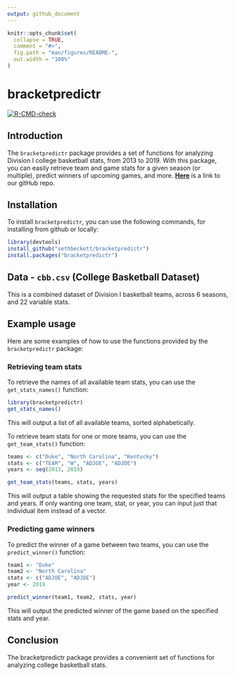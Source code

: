 ```yaml
---
output: github_document
---
```


<!-- README.md is generated from README.Rmd. Please edit that file -->

```r
knitr::opts_chunk$set(
  collapse = TRUE,
  comment = "#>",
  fig.path = "man/figures/README-",
  out.width = "100%"
)
```

# bracketpredictr

<!-- badges: start -->
[![R-CMD-check](https://github.com/sethbeckett/bracketpredictr/actions/workflows/R-CMD-check.yaml/badge.svg)](https://github.com/sethbeckett/bracketpredictr/actions/workflows/R-CMD-check.yaml)
<!-- badges: end -->

## Introduction

The `` bracketpredictr `` package provides a set of functions for analyzing Division I college basketball stats, from 2013 to 2019. With this package, you can easily retrieve team and game stats for a given season (or multiple), predict winners of upcoming games, and more. **[Here](https://github.com/sethbeckett/bracketpredictr)** is a link to our gitHub repo.

## Installation

To install `bracketpredictr`, you can use the following commands, for installing from github or locally:

```r
library(devtools)
install_github("sethbeckett/bracketpredictr")
install.packages("bracketpredictr")
```

## Data - `cbb.csv` (College Basketball Dataset)

This is a combined dataset of Division I basketball teams, across 6 seasons, and 22 variable stats.

## Example usage

Here are some examples of how to use the functions provided by the `bracketpredictr` package:

### Retrieving team stats

To retrieve the names of all available team stats, you can use the `get_stats_names()` function:

```r
library(bracketpredictr)
get_stats_names()
```

This will output a list of all available teams, sorted alphabetically.

To retrieve team stats for one or more teams, you can use the `get_team_stats()` function:

```r
teams <- c("Duke", "North Carolina", "Kentucky")
stats <- c("TEAM", "W", "ADJOE", "ADJDE")
years <- seq(2013, 2019)

get_team_stats(teams, stats, years)
```

This will output a table showing the requested stats for the specified teams and years. If only wanting one team, stat, or year, you can input just that individual item instead of a vector.

### Predicting game winners

To predict the winner of a game between two teams, you can use the `predict_winner()` function:

```r
team1 <- "Duke"
team2 <- "North Carolina"
stats <- c("ADJOE", "ADJDE")
year <- 2019

predict_winner(team1, team2, stats, year)
```

This will output the predicted winner of the game based on the specified stats and year.

## Conclusion

The bracketpredictr package provides a convenient set of functions for analyzing college basketball stats.
